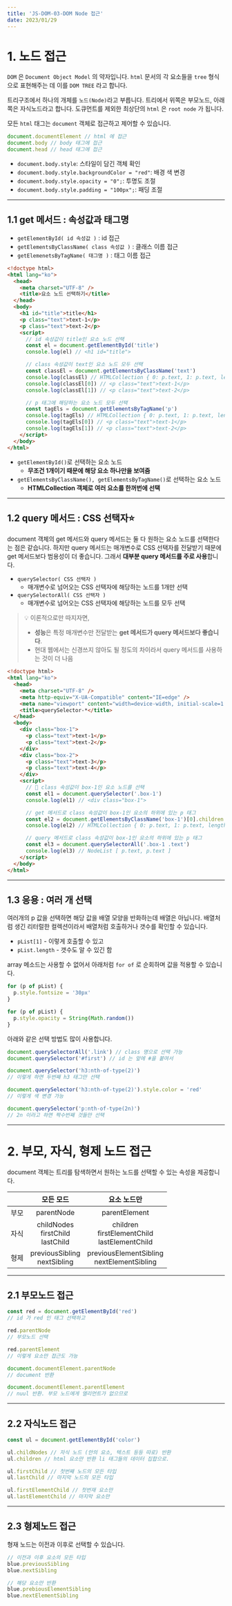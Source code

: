 ---
title: 'JS-DOM-03-DOM Node 접근'
date: 2023/01/29
---

# 1. 노드 접근

`DOM` 은 `Document Object Model` 의 약자입니다.
`html` 문서의 각 요소들을 `tree` 형식으로 표현해주는 데 이를 `DOM TREE` 라고 합니다.

트리구조에서 하나의 개체를 `노드(Node)`라고 부릅니다.
트리에서 위쪽은 부모노드, 아래쪽은 자식노드라고 합니다.
도큐먼트를 제외한 최상단의 `html` 은 `root node` 가 됩니다.

모든 `html` 태그는 `document` 객체로 접근하고 제어할 수 있습니다.

```js
document.documentElement // html 에 접근
document.body // body 태그에 접근
document.head // head 태그에 접근
```

- `document.body.style`: 스타일이 담긴 객체 확인
- `document.body.style.backgroundColor = "red"`: 배경 색 변경
- `document.body.style.opacity = "0";`: 투명도 조절
- `document.body.style.padding = "100px";`: 패딩 조절

---

## 1.1 get 메서드 : 속성값과 태그명

- `getElementById( id 속성값 )` : id 접근
- `getElementsByClassName( class 속성값 )` : 클래스 이름 접근
- `getElemenetsByTagName( 태그명 )` : 태그 이름 접근

```html
<!doctype html>
<html lang="ko">
  <head>
    <meta charset="UTF-8" />
    <title>요소 노드 선택하기</title>
  </head>
  <body>
    <h1 id="title">title</h1>
    <p class="text">text-1</p>
    <p class="text">text-2</p>
    <script>
      // id 속성값이 title인 요소 노드 선택
      const el = document.getElementById('title')
      console.log(el) // <h1 id="title">

      // class 속성값이 text인 요소 노드 모두 선택
      const classEl = document.getElementsByClassName('text')
      console.log(classEl) // HTMLCollection { 0: p.text, 1: p.text, length: 2 }
      console.log(classEl[0]) // <p class="text">text-1</p>
      console.log(classEl[1]) // <p class="text">text-2</p>

      // p 태그에 해당하는 요소 노드 모두 선택
      const tagEls = document.getElementsByTagName('p')
      console.log(tagEls) // HTMLCollection { 0: p.text, 1: p.text, length: 2 }
      console.log(tagEls[0]) // <p class="text">text-1</p>
      console.log(tagEls[1]) // <p class="text">text-2</p>
    </script>
  </body>
</html>
```

- `getElementById()`로 선택하는 요소 노드
  - **무조건 1개이기 때문에 해당 요소 하나만을 보여줌**
- `getElementsByClassName(), getElementsByTagName()`로 선택하는 요소 노드
  - **HTMLCollection 객체로 여러 요소를 한꺼번에 선택**

---

## 1.2 query 메서드 : CSS 선택자⭐

document 객체의 get 메서드와 query 메서드는 둘 다 원하는 요소 노드를 선택한다는 점은 같습니다.
하지만 query 메서드는 매개변수로 CSS 선택자를 전달받기 때문에 get 메서드보다 범용성이 더 좋습니다.
그래서 **대부분 query 메서드를 주로 사용**합니다.

- `querySelector( CSS 선택자 )`
  - 매개변수로 넘어오는 CSS 선택자에 해당하는 노드를 1개만 선택
- `querySelectorAll( CSS 선택자 )`
  - 매개변수로 넘어오는 CSS 선택자에 해당하는 노드를 모두 선택

> 💡 이론적으로만 따지자면,
>
> - **성능**은 특정 매개변수만 전달받는 **get 메서드가 query 메서드보다 좋습니다**.
> - 현대 웹에서는 신경쓰지 않아도 될 정도의 차이라서 query 메서드를 사용하는 것이 더 나음

```html
<!doctype html>
<html lang="ko">
  <head>
    <meta charset="UTF-8" />
    <meta http-equiv="X-UA-Compatible" content="IE=edge" />
    <meta name="viewport" content="width=device-width, initial-scale=1.0" />
    <title>querySelector-*</title>
  </head>
  <body>
    <div class="box-1">
      <p class="text">text-1</p>
      <p class="text">text-2</p>
    </div>
    <div class="box-2">
      <p class="text">text-3</p>
      <p class="text">text-4</p>
    </div>
    <script>
      // 📝 class 속성값이 box-1인 요소 노드를 선택
      const el1 = document.querySelector('.box-1')
      console.log(el1) // <div class="box-1">

      // get 메서드로 class 속성값이 box-1인 요소의 하위에 있는 p 태그
      const el2 = document.getElementsByClassName('box-1')[0].children
      console.log(el2) // HTMLCollection { 0: p.text, 1: p.text, length: 2 }

      // query 메서드로 class 속성값이 box-1인 요소의 하위에 있는 p 태그
      const el3 = document.querySelectorAll('.box-1 .text')
      console.log(el3) // NodeList [ p.text, p.text ]
    </script>
  </body>
</html>
```

---

## 1.3 응용 : 여러 개 선택

여러개의 p 값을 선택하면 해당 값을 배열 모양을 반화하는데 배열은 아닙니다.
배열처럼 생긴 리터럴한 컬렉션이라서 배열처럼 호출하거나 갯수를 확인할 수 있습니다.

- `pList[1]` - 이렇게 호출할 수 있고
- `pList.length` - 갯수도 알 수 있긴 함

array 메소드는 사용할 수 없어서 아래처럼 `for of` 로 순회하며 값을 적용할 수 있습니다.

```js
for (p of pList) {
  p.style.fontsize = '30px'
}

for (p of pList) {
  p.style.opacity = String(Math.random())
}
```

아래와 같은 선택 방법도 많이 사용합니다.

```js
document.querySelectorAll('.link') // class 명으로 선택 가능
document.querySelector('#first') // id 는 앞에 #을 붙여서

document.querySelector('h3:nth-of-type(2)')
// 이렇게 하면 두번째 h3 태그만 선택

document.querySelector('h3:nth-of-type(2)').style.color = 'red'
// 이렇게 색 변경 가능

document.querySelector('p:nth-of-type(2n)')
// 2n 이라고 하면 짝수번째 것들만 선택
```

---

# 2. 부모, 자식, 형제 노드 접근

document 객체는 트리를 탐색하면서 원하는 노드를 선택할 수 있는 속성을 제공합니다.

|      |                 모든 모드                 |                      요소 노드만                      |
| :--: | :---------------------------------------: | :---------------------------------------------------: |
| 부모 |                parentNode                 |                     parentElement                     |
| 자식 | childNodes<br />firstChild<br />lastChild | children<br />firstElementChild<br />lastElementChild |
| 형제 |     previousSibling<br />nextSibling      |    previousElementSibling<br />nextElementSibling     |

---

## 2.1 부모노드 접근

```js
const red = document.getElementById('red')
// id 가 red 인 태그 선택하고

red.parentNode
// 부모노드 선택

red.parentElement
// 이렇게 요소만 접근도 가능

document.documentElement.parentNode
// document 반환

document.documentElement.parentElement
// nuul 반환. 부모 노드에게 엘리먼트가 없으므로
```

---

## 2.2 자식노드 접근

```js
const ul = document.getElementById('color')

ul.childNodes // 자식 노드 (안의 요소, 텍스트 등등 따로) 반환
ul.children // html 요소만 반환 li 태그들의 데이터 집합으로.

ul.firstChild // 첫번째 노드의 모든 타입
ul.lastChild // 마지막 노드의 모든 타입

ul.firstElementChild // 첫번재 요소만
ul.lastElementChild // 마지막 요소만
```

---

## 2.3 형제노드 접근

형재 노드는 이전과 이후로 선택할 수 있습니다.

```js
// 이전과 이후 요소의 모든 타입
blue.previousSibling
blue.nextSibling

// 해당 요소만 반환
blue.prebiousElementSibling
blue.nextElementSibling
```
